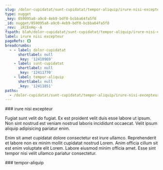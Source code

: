 ```yaml
---
slug: /dolor-cupidatat/sunt-cupidatat/tempor-aliquip/irure-nisi-excepteur
type: nugget
_key: 059095a8-a9c0-4eb9-bdf0-bcbba64fa5f8
_id: nugget/059095a8-a9c0-4eb9-bdf0-bcbba64fa5f8
_rev: _iKCEnHq--A
fspath: blah/dolor-cupidatat/sunt-cupidatat/tempor-aliquip/irure-nisi-excepteur.md
label: irure nisi excepteur
pageRefs: {}
breadcrumbs:
  - - label: dolor-cupidatat
      shortlabel: null
      _key: '12410969'
    - label: sunt-cupidatat
      shortlabel: null
      _key: '12411770'
    - label: tempor-aliquip
      shortlabel: null
      _key: '12411851'
paths:
  - /dolor-cupidatat/sunt-cupidatat/tempor-aliquip/irure-nisi-excepteur
---
```


<NuggetArea>
<Nugget slug="/dolor-cupidatat/sunt-cupidatat/tempor-aliquip/irure-nisi-excepteur" type="nugget" _key="059095a8-a9c0-4eb9-bdf0-bcbba64fa5f8" _id="nugget/059095a8-a9c0-4eb9-bdf0-bcbba64fa5f8" _rev="_iKCEnHq--A" fspath="blah/dolor-cupidatat/sunt-cupidatat/tempor-aliquip/irure-nisi-excepteur.md" label="irure nisi excepteur" paths="/dolor-cupidatat/sunt-cupidatat/tempor-aliquip/irure-nisi-excepteur">
<NuggetBody>
### irure nisi excepteur

Fugiat sunt velit do fugiat. Ex est proident velit duis esse labore ut ipsum. Non sint nostrud est veniam nostrud laboris incididunt occaecat. Velit ipsum aliquip adipisicing pariatur enim.

Enim sit amet cupidatat dolore consectetur est irure ullamco. Reprehenderit et labore non ex minim mollit cupidatat nostrud Lorem. Anim officia cillum sit est enim voluptate elit Lorem. Labore eiusmod minim officia amet. Esse sint tempor nisi velit ullamco pariatur consectetur.

</NuggetBody>
<Breadcrumbs>
<Crumbs>
<Crumb _key="12410969" label="dolor-cupidatat" /><Crumb _key="12411770" label="sunt-cupidatat" /><Crumb _key="12411851" label="tempor-aliquip" />
</Crumbs>
</Breadcrumbs>
</Nugget>

<NuggetsInbound>
</NuggetsInbound>
<NuggetsOutbound>
</NuggetsOutbound>
</NuggetArea>
<PassagesInbound>
<Passage direction="inbound" type="passage" _key="12411851" _id="passage/12411851" _rev="_iKCEnHq---" label="tempor-aliquip" passage="tempor-aliquip" fspath="blah/dolor-cupidatat/sunt-cupidatat/tempor-aliquip" paths="/dolor-cupidatat/sunt-cupidatat/tempor-aliquip" slug="/dolor-cupidatat/sunt-cupidatat/tempor-aliquip">
<NuggetBody>
### tempor-aliquip

</NuggetBody>
<Breadcrumbs>
<Crumbs>
<Crumb _key="12410969" label="dolor-cupidatat" /><Crumb _key="12411770" label="sunt-cupidatat" />
</Crumbs>
</Breadcrumbs>
</Passage>

</PassagesInbound>
<PassagesOutbound>
</PassagesOutbound>